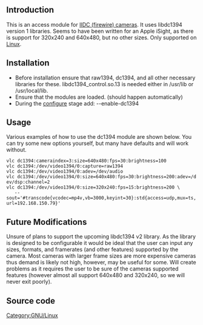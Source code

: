 {{protocol|dc1394}}
{{Module|name=dc1394|type=Access demux|first_version=0.9.0|os=Linux|description=IIDC (DCAM) FireWire input module}}

==Introduction==
This is an access module for [[wikipedia:IIDC|IIDC (firewire) cameras]]. It uses libdc1394 version 1 libraries. Seems to have been written for an Apple iSight, as there is support for 320x240 and 640x480, but no other sizes. Only supported on [[Linux]].

==Installation==
* Before installation ensure that raw1394, dc1394, and all other necessary libraries for these. libdc1394_control.so.13 is needed either in /usr/lib or /usr/local/lib.
* Ensure that the modules are loaded. (should happen automatically)
* During the [[configure]] stage add: --enable-dc1394

==Usage==
Various examples of how to use the dc1394 module are shown below. You can try some new options yourself, but many have defaults and will work without.
 
 vlc dc1394:cameraindex=3:size=640x480:fps=30:brightness=100
 vlc dc1394:/dev/video1394/0:capture=raw1394
 vlc dc1394:/dev/video1394/0:adev=/dev/audio
 vlc dc1394:/dev/video1394/0:size=640x480:fps=30:brightness=200:adev=/dev/dsp:channel=2
 vlc dc1394:/dev/video1394/0:size=320x240:fps=15:brightness=200 \
    --sout='#transcode{vcodec=mp4v,vb=3000,keyint=30}:std{access=udp,mux=ts,url=192.168.150.79}'

==Future Modifications==
Unsure of plans to support the upcoming libdc1394 v2 library. As the library is designed to be configurable it would be ideal that the user can input any sizes, formats, and framerates (and other features) supported by the camera. Most cameras with larger frame sizes are more expensive cameras thus demand is likely not high, however, may be useful for some. Will create problems as it requires the user to be sure of the cameras supported features (however almost all support 640x480 and 320x240, so we will never exit poorly).

==Source code==
{{file|modules/access/dc1394.c|access module}}

[[Category:GNU/Linux]]